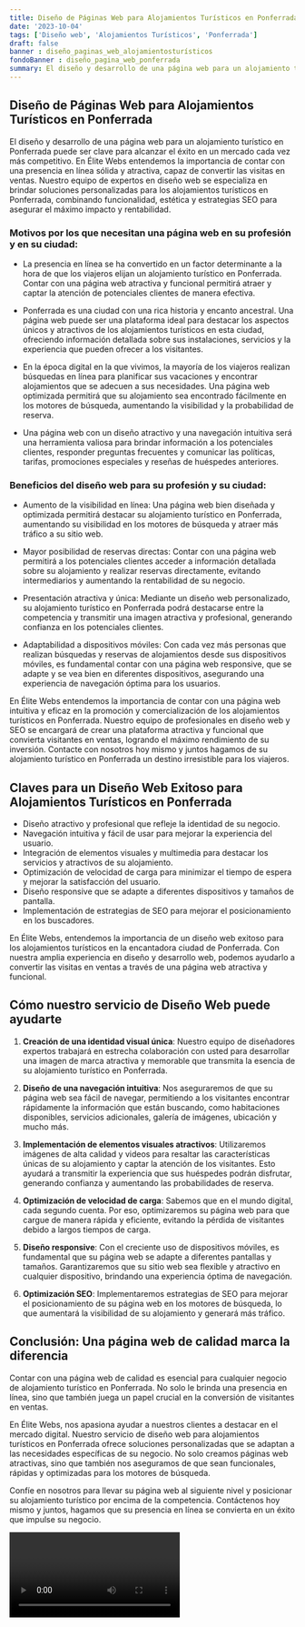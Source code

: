 ```yaml
---
title: Diseño de Páginas Web para Alojamientos Turísticos en Ponferrada
date: '2023-10-04'
tags: ['Diseño web', 'Alojamientos Turísticos', 'Ponferrada']
draft: false
banner : diseño_paginas_web_alojamientosturísticos
fondoBanner : diseño_pagina_web_ponferrada
summary: El diseño y desarrollo de una página web para un alojamiento turístico en Ponferrada puede ser clave para alcanzar el éxito en un mercado cada vez más competitivo. En Élite Webs entendemos la importancia de contar con una presencia en línea sólida y atractiva, capaz de convertir las visitas en ventas. Nuestro equipo de expertos en diseño web se especializa en brindar soluciones personalizadas para los alojamientos turísticos en Ponferrada, combinando funcionalidad, estética y estrategias SEO para asegurar el máximo impacto y rentabilidad.
---
```


## Diseño de Páginas Web para Alojamientos Turísticos en Ponferrada

El diseño y desarrollo de una página web para un alojamiento turístico en Ponferrada puede ser clave para alcanzar el éxito en un mercado cada vez más competitivo. En Élite Webs entendemos la importancia de contar con una presencia en línea sólida y atractiva, capaz de convertir las visitas en ventas. Nuestro equipo de expertos en diseño web se especializa en brindar soluciones personalizadas para los alojamientos turísticos en Ponferrada, combinando funcionalidad, estética y estrategias SEO para asegurar el máximo impacto y rentabilidad.

### Motivos por los que necesitan una página web en su profesión y en su ciudad:

- La presencia en línea se ha convertido en un factor determinante a la hora de que los viajeros elijan un alojamiento turístico en Ponferrada. Contar con una página web atractiva y funcional permitirá atraer y captar la atención de potenciales clientes de manera efectiva.

- Ponferrada es una ciudad con una rica historia y encanto ancestral. Una página web puede ser una plataforma ideal para destacar los aspectos únicos y atractivos de los alojamientos turísticos en esta ciudad, ofreciendo información detallada sobre sus instalaciones, servicios y la experiencia que pueden ofrecer a los visitantes.

- En la época digital en la que vivimos, la mayoría de los viajeros realizan búsquedas en línea para planificar sus vacaciones y encontrar alojamientos que se adecuen a sus necesidades. Una página web optimizada permitirá que su alojamiento sea encontrado fácilmente en los motores de búsqueda, aumentando la visibilidad y la probabilidad de reserva.

- Una página web con un diseño atractivo y una navegación intuitiva será una herramienta valiosa para brindar información a los potenciales clientes, responder preguntas frecuentes y comunicar las políticas, tarifas, promociones especiales y reseñas de huéspedes anteriores.

### Beneficios del diseño web para su profesión y su ciudad:

- Aumento de la visibilidad en línea: Una página web bien diseñada y optimizada permitirá destacar su alojamiento turístico en Ponferrada, aumentando su visibilidad en los motores de búsqueda y atraer más tráfico a su sitio web.

- Mayor posibilidad de reservas directas: Contar con una página web permitirá a los potenciales clientes acceder a información detallada sobre su alojamiento y realizar reservas directamente, evitando intermediarios y aumentando la rentabilidad de su negocio.

- Presentación atractiva y única: Mediante un diseño web personalizado, su alojamiento turístico en Ponferrada podrá destacarse entre la competencia y transmitir una imagen atractiva y profesional, generando confianza en los potenciales clientes.

- Adaptabilidad a dispositivos móviles: Con cada vez más personas que realizan búsquedas y reservas de alojamientos desde sus dispositivos móviles, es fundamental contar con una página web responsive, que se adapte y se vea bien en diferentes dispositivos, asegurando una experiencia de navegación óptima para los usuarios.

En Élite Webs entendemos la importancia de contar con una página web intuitiva y eficaz en la promoción y comercialización de los alojamientos turísticos en Ponferrada. Nuestro equipo de profesionales en diseño web y SEO se encargará de crear una plataforma atractiva y funcional que convierta visitantes en ventas, logrando el máximo rendimiento de su inversión. Contacte con nosotros hoy mismo y juntos hagamos de su alojamiento turístico en Ponferrada un destino irresistible para los viajeros.

<GifSeo />

<Cta />

## Claves para un Diseño Web Exitoso para Alojamientos Turísticos en Ponferrada

- Diseño atractivo y profesional que refleje la identidad de su negocio.
- Navegación intuitiva y fácil de usar para mejorar la experiencia del usuario.
- Integración de elementos visuales y multimedia para destacar los servicios y atractivos de su alojamiento.
- Optimización de velocidad de carga para minimizar el tiempo de espera y mejorar la satisfacción del usuario.
- Diseño responsive que se adapte a diferentes dispositivos y tamaños de pantalla.
- Implementación de estrategias de SEO para mejorar el posicionamiento en los buscadores.

En Élite Webs, entendemos la importancia de un diseño web exitoso para los alojamientos turísticos en la encantadora ciudad de Ponferrada. Con nuestra amplia experiencia en diseño y desarrollo web, podemos ayudarlo a convertir las visitas en ventas a través de una página web atractiva y funcional.

## Cómo nuestro servicio de Diseño Web puede ayudarte

1. **Creación de una identidad visual única**: Nuestro equipo de diseñadores expertos trabajará en estrecha colaboración con usted para desarrollar una imagen de marca atractiva y memorable que transmita la esencia de su alojamiento turístico en Ponferrada.

2. **Diseño de una navegación intuitiva**: Nos aseguraremos de que su página web sea fácil de navegar, permitiendo a los visitantes encontrar rápidamente la información que están buscando, como habitaciones disponibles, servicios adicionales, galería de imágenes, ubicación y mucho más.

3. **Implementación de elementos visuales atractivos**: Utilizaremos imágenes de alta calidad y videos para resaltar las características únicas de su alojamiento y captar la atención de los visitantes. Esto ayudará a transmitir la experiencia que sus huéspedes podrán disfrutar, generando confianza y aumentando las probabilidades de reserva.

4. **Optimización de velocidad de carga**: Sabemos que en el mundo digital, cada segundo cuenta. Por eso, optimizaremos su página web para que cargue de manera rápida y eficiente, evitando la pérdida de visitantes debido a largos tiempos de carga.

5. **Diseño responsive**: Con el creciente uso de dispositivos móviles, es fundamental que su página web se adapte a diferentes pantallas y tamaños. Garantizaremos que su sitio web sea flexible y atractivo en cualquier dispositivo, brindando una experiencia óptima de navegación.

6. **Optimización SEO**: Implementaremos estrategias de SEO para mejorar el posicionamiento de su página web en los motores de búsqueda, lo que aumentará la visibilidad de su alojamiento y generará más tráfico.

## Conclusión: Una página web de calidad marca la diferencia

Contar con una página web de calidad es esencial para cualquier negocio de alojamiento turístico en Ponferrada. No solo le brinda una presencia en línea, sino que también juega un papel crucial en la conversión de visitantes en ventas.

En Élite Webs, nos apasiona ayudar a nuestros clientes a destacar en el mercado digital. Nuestro servicio de diseño web para alojamientos turísticos en Ponferrada ofrece soluciones personalizadas que se adaptan a las necesidades específicas de su negocio. No solo creamos páginas web atractivas, sino que también nos aseguramos de que sean funcionales, rápidas y optimizadas para los motores de búsqueda.

Confíe en nosotros para llevar su página web al siguiente nivel y posicionar su alojamiento turístico por encima de la competencia. Contáctenos hoy mismo y juntos, hagamos que su presencia en línea se convierta en un éxito que impulse su negocio.

<Video />

<CtaBot job='Alojamientos Turísticos' city='Ponferrada'/>

<Gmaps query='Ponferrada+españa+maps' />